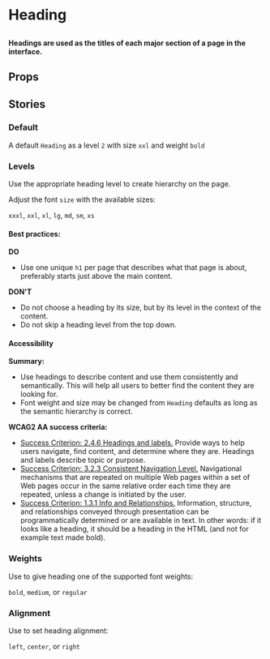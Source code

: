 
# Heading

##

<h4>
  Headings are used as the titles of each major section of a page in the interface. 
</h4>

<Canvas>
  <Story id="components-heading--default" />
</Canvas>


## Props

<ArgTypes of={Heading} />

## Stories


### Default

A default `Heading` as a level `2` with size `xxl` and weight `bold`

<Canvas>
  <Story id="components-heading--default" />
</Canvas>


### Levels

Use the appropriate heading level to create hierarchy on the page.

Adjust the font `size` with the available sizes:

`xxxl`, `xxl`, `xl`, `lg`, `md`, `sm`, `xs`

<Canvas>
  <Story id="components-heading--levels" />
</Canvas>

#### Best practices:

**DO**
- Use one unique `h1` per page that describes what that page is about, preferably starts just above the main content.

**DON'T**
- Do not choose a heading by its size, but by its level in the context of the content.
- Do not skip a heading level from the top down. 

#### Accessibility

**Summary:** 
- Use headings to describe content and use them consistently and semantically. This will help all users to better find the content they are looking for.
- Font weight and size may be changed from `Heading` defaults as long as the semantic hierarchy is correct.


**WCAG2 AA success criteria:**

- [Success Criterion: 2.4.6 Headings and labels.](https://www.w3.org/WAI/WCAG21/quickref/#headings-and-labels) Provide ways to help users navigate, find content, and determine where they are. Headings and labels describe topic or purpose.
- [Success Criterion: 3.2.3 Consistent Navigation Level.](https://www.w3.org/WAI/WCAG21/quickref/?showtechniques=246#consistent-navigation) Navigational mechanisms that are repeated on multiple Web pages within a set of Web pages occur in the same relative order each time they are repeated, unless a change is initiated by the user.
- [Success Criterion: 1.3.1 Info and Relationships.](https://www.w3.org/WAI/WCAG21/quickref/?showtechniques=246#info-and-relationships) Information, structure, and relationships conveyed through presentation can be programmatically determined or are available in text. In other words: if it looks like a heading, it should be a heading in the HTML (and not for example text made bold).


### Weights

Use to give heading one of the supported font weights:

`bold`, `medium`, or `regular`

<Canvas>
  <Story id="components-heading--weight" />
</Canvas>


### Alignment

Use to set heading alignment:

`left`, `center`, or `right`

<Canvas>
  <Story id="components-heading--alignment" />
</Canvas>
